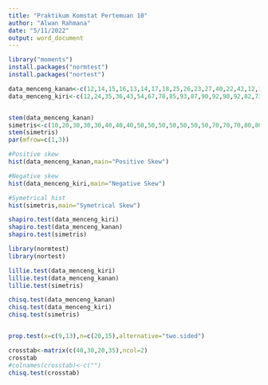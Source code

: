---
title: "Praktikum Komstat Pertemuan 10"
author: "Alwan Rahmana"
date: "5/11/2022"
output: word_document
---

```{r}

library("moments")
install.packages("normtest")
install.packages("nortest")
```

```{r}
data_menceng_kanan<-c(12,14,15,16,13,14,17,18,25,26,23,27,40,22,42,12,12,73,73,84,85)
data_menceng_kiri<-c(12,24,35,36,43,54,67,78,85,93,87,90,92,90,92,82,73,83,84,95,96)


stem(data_menceng_kanan)
simetris<-c(10,20,30,30,30,40,40,40,50,50,50,50,50,50,50,70,70,70,80,80,80,90,100)
stem(simetris)
par(mfrow=c(1,3))

#Positive skew 
hist(data_menceng_kanan,main="Positive Skew") 

#Negative skew 
hist(data_menceng_kiri,main="Negative Skew") 

#Symetrical hist
hist(simetris,main="Symetrical Skew")
```

```{r}
shapiro.test(data_menceng_kiri)
shapiro.test(data_menceng_kanan)
shapiro.test(simetris)
```


```{r}
library(normtest) 
library(nortest)

lillie.test(data_menceng_kiri)
lillie.test(data_menceng_kanan)
lillie.test(simetris)
```
```{r}
chisq.test(data_menceng_kanan)
chisq.test(data_menceng_kiri)
chisq.test(simetris)
```

```{r}
```


```{r}
prop.test(x=c(9,13),n=c(20,15),alternative="two.sided")
```

```{r}
crosstab<-matrix(c(40,30,20,35),ncol=2)
crosstab
#colnames(crosstab)<-c("")
chisq.test(crosstab)
```

